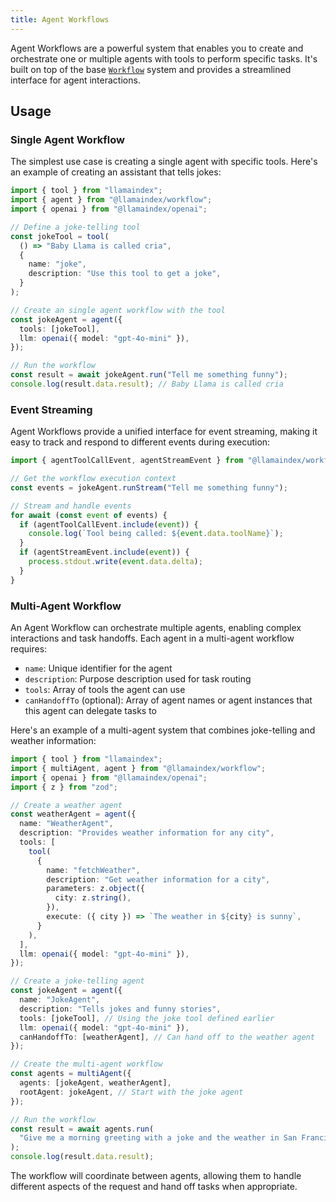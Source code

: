 ```yaml
---
title: Agent Workflows
---
```



Agent Workflows are a powerful system that enables you to create and orchestrate one or multiple agents with tools to perform specific tasks. It's built on top of the base [`Workflow`](/docs/llamaindex/modules/agents/workflows) system and provides a streamlined interface for agent interactions.

## Usage

### Single Agent Workflow

The simplest use case is creating a single agent with specific tools. Here's an example of creating an assistant that tells jokes:

```typescript
import { tool } from "llamaindex";
import { agent } from "@llamaindex/workflow";
import { openai } from "@llamaindex/openai";

// Define a joke-telling tool
const jokeTool = tool(
  () => "Baby Llama is called cria",
  {
    name: "joke",
    description: "Use this tool to get a joke",
  }
);

// Create an single agent workflow with the tool
const jokeAgent = agent({
  tools: [jokeTool],
  llm: openai({ model: "gpt-4o-mini" }),
});

// Run the workflow
const result = await jokeAgent.run("Tell me something funny");
console.log(result.data.result); // Baby Llama is called cria
```

### Event Streaming

Agent Workflows provide a unified interface for event streaming, making it easy to track and respond to different events during execution:

```typescript
import { agentToolCallEvent, agentStreamEvent } from "@llamaindex/workflow";

// Get the workflow execution context
const events = jokeAgent.runStream("Tell me something funny");

// Stream and handle events
for await (const event of events) {
  if (agentToolCallEvent.include(event)) {
    console.log(`Tool being called: ${event.data.toolName}`);
  }
  if (agentStreamEvent.include(event)) {
    process.stdout.write(event.data.delta);
  }
}
```

### Multi-Agent Workflow

An Agent Workflow can orchestrate multiple agents, enabling complex interactions and task handoffs. Each agent in a multi-agent workflow requires:

- `name`: Unique identifier for the agent
- `description`: Purpose description used for task routing
- `tools`: Array of tools the agent can use
- `canHandoffTo` (optional): Array of agent names or agent instances that this agent can delegate tasks to

Here's an example of a multi-agent system that combines joke-telling and weather information:

```typescript
import { tool } from "llamaindex";
import { multiAgent, agent } from "@llamaindex/workflow";
import { openai } from "@llamaindex/openai";
import { z } from "zod";

// Create a weather agent
const weatherAgent = agent({
  name: "WeatherAgent",
  description: "Provides weather information for any city",
  tools: [
    tool(
      {
        name: "fetchWeather",
        description: "Get weather information for a city",
        parameters: z.object({
          city: z.string(),
        }),
        execute: ({ city }) => `The weather in ${city} is sunny`,
      }
    ),
  ],
  llm: openai({ model: "gpt-4o-mini" }),
});

// Create a joke-telling agent
const jokeAgent = agent({
  name: "JokeAgent",
  description: "Tells jokes and funny stories",
  tools: [jokeTool], // Using the joke tool defined earlier
  llm: openai({ model: "gpt-4o-mini" }),
  canHandoffTo: [weatherAgent], // Can hand off to the weather agent
});

// Create the multi-agent workflow
const agents = multiAgent({
  agents: [jokeAgent, weatherAgent],
  rootAgent: jokeAgent, // Start with the joke agent
});

// Run the workflow
const result = await agents.run(
  "Give me a morning greeting with a joke and the weather in San Francisco"
);
console.log(result.data.result);
```

The workflow will coordinate between agents, allowing them to handle different aspects of the request and hand off tasks when appropriate.

